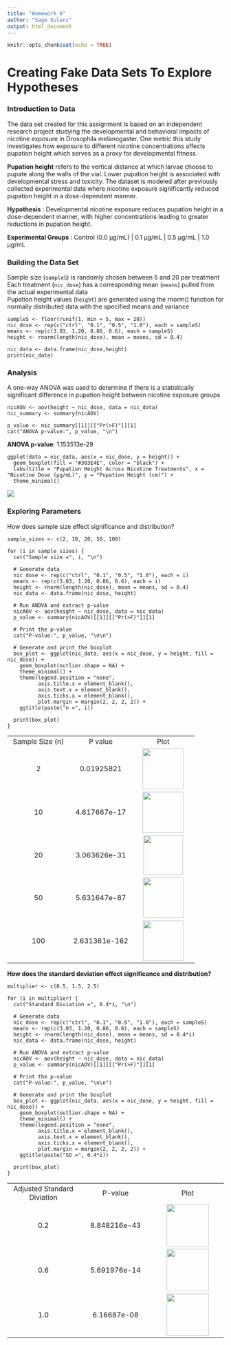 ```yaml
---
title: "Homework 6"
author: "Sage Sularz"
output: html_document
---
```


```r
knitr::opts_chunk$set(echo = TRUE)
```

# Creating Fake Data Sets To Explore Hypotheses

### Introduction to Data

The data set created for this assignment is based on an independent research project studying the developmental and behavioral impacts of nicotine exposure in Drosophila melanogaster. One metric this study investigates how exposure to different nicotine concentrations affects pupation height which serves as a proxy for developmental fitness.

**Pupation height** refers to the vertical distance at which larvae choose to pupate along the walls of the vial. Lower pupation height is associated with developmental stress and toxicity. The dataset is modeled after previously collected experimental data where nicotine exposure significantly reduced pupation height in a dose-dependent manner.

**Hypothesis** : Developmental nicotine exposure reduces pupation height in a dose-dependent manner, with higher concentrations leading to greater reductions in pupation height.

**Experimental Groups** : Control (0.0 μg/mL) \| 0.1 μg/mL \| 0.5 μg/mL \| 1.0 μg/mL

### Building the Data Set

Sample size (`sampleS`) is randomly chosen between 5 and 20 per treatment\
Each treatment (`nic_dose`) has a corresponding mean (`means`) pulled from the actual experimental data\
Pupation height values (`height`) are generated using the rnorm() function for normally distributed data with the specified means and variance

```         
sampleS <- floor(runif(1, min = 5, max = 20))
nic_dose <- rep(c("ctrl", "0.1", "0.5", "1.0"), each = sampleS)
means <- rep(c(3.03, 1.20, 0.86, 0.6), each = sampleS)
height <- rnorm(length(nic_dose), mean = means, sd = 0.4)

nic_data <- data.frame(nic_dose,height)
print(nic_data)
```

### Analysis

A one-way ANOVA was used to determine if there is a statistically significant difference in pupation height between nicotine exposure groups

```         
nicAOV <- aov(height ~ nic_dose, data = nic_data)
nic_summary <- summary(nicAOV)

p_value <- nic_summary[[1]][["Pr(>F)"]][1]
cat("ANOVA p-value:", p_value, "\n")
```

**ANOVA p-value**: 1.153513e-29

```         
ggplot(data = nic_data, aes(x = nic_dose, y = height)) +
  geom_boxplot(fill = "#303E4E", color = "black") +
  labs(title = "Pupation Height Across Nicotine Treatments", x = "Nicotine Dose (μg/mL)", y = "Pupation Height (cm)") +
  theme_minimal()
```

![](~/Desktop/Test/docs/Data/hmk7Plot.png)

### Exploring Parameters

How does sample size effect significance and distribution?

```         
sample_sizes <- c(2, 10, 20, 50, 100)

for (i in sample_sizes) {
  cat("Sample size =", i, "\n")
  
  # Generate data
  nic_dose <- rep(c("ctrl", "0.1", "0.5", "1.0"), each = i)
  means <- rep(c(3.03, 1.20, 0.86, 0.6), each = i)
  height <- rnorm(length(nic_dose), mean = means, sd = 0.4)
  nic_data <- data.frame(nic_dose, height)
  
  # Run ANOVA and extract p-value
  nicAOV <- aov(height ~ nic_dose, data = nic_data)
  p_value <- summary(nicAOV)[[1]][["Pr(>F)"]][1]
  
  # Print the p-value
  cat("P-value:", p_value, "\n\n")
  
  # Generate and print the boxplot
  box_plot <- ggplot(nic_data, aes(x = nic_dose, y = height, fill = nic_dose)) +
    geom_boxplot(outlier.shape = NA) + 
    theme_minimal() +
    theme(legend.position = "none",
          axis.title.x = element_blank(),
          axis.text.x = element_blank(),
          axis.ticks.x = element_blank(),
          plot.margin = margin(2, 2, 2, 2)) +
    ggtitle(paste("n =", i))
  
  print(box_plot)  
}
```

|  |  |  |
|:--:|:--:|:--:|
| Sample Size (n) | P value | Plot |
| 2 | 0.01925821 | ![](images/clipboard-2275924250.png){width="95"} |
| 10 | 4.617667e-17 | ![](images/clipboard-1499447561.png){width="95"} |
| 20 | 3.063626e-31 | ![](images/clipboard-567347528.png){width="92"} |
| 50 | 5.631647e-87 | ![](images/clipboard-1840820538.png){width="94"} |
| 100 | 2.631361e-162 | ![](images/clipboard-1811223622.png){width="94"} |

**How does the standard deviation effect significance and distribution?**

```         
multiplier <- c(0.5, 1.5, 2.5)

for (i in multiplier) {
  cat("Standard Diviation =", 0.4*i, "\n") 
  
  # Generate data
  nic_dose <- rep(c("ctrl", "0.1", "0.5", "1.0"), each = sampleS)
  means <- rep(c(3.03, 1.20, 0.86, 0.6), each = sampleS)
  height <- rnorm(length(nic_dose), mean = means, sd = 0.4*i)
  nic_data <- data.frame(nic_dose, height)
  
  # Run ANOVA and extract p-value
  nicAOV <- aov(height ~ nic_dose, data = nic_data)
  p_value <- summary(nicAOV)[[1]][["Pr(>F)"]][1]
  
  # Print the p-value
  cat("P-value:", p_value, "\n\n")
  
  # Generate and print the boxplot
  box_plot <- ggplot(nic_data, aes(x = nic_dose, y = height, fill = nic_dose)) +
    geom_boxplot(outlier.shape = NA) + 
    theme_minimal() +
    theme(legend.position = "none",
          axis.title.x = element_blank(),
          axis.text.x = element_blank(),
          axis.ticks.x = element_blank(),
          plot.margin = margin(2, 2, 2, 2)) +
    ggtitle(paste("SD =", 0.4*i))
  
  print(box_plot)  
}
```

|  |  |  |
|:--:|:--:|:--:|
| Adjusted Standard Diviation | P-value | Plot |
| 0.2 | 8.848216e-43 | ![](images/clipboard-1256575226.png){width="98"} |
| 0.6 | 5.691976e-14 | ![](images/clipboard-3220745574.png){width="98"} |
| 1.0 | 6.16687e-08 | ![](images/clipboard-3735313310.png){width="98"} |
